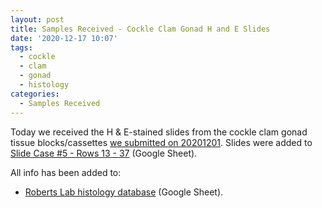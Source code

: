 ```yaml
---
layout: post
title: Samples Received - Cockle Clam Gonad H and E Slides
date: '2020-12-17 10:07'
tags:
  - cockle
  - clam
  - gonad
  - histology
categories:
  - Samples Received
---
```

Today we received the H & E-stained slides from the cockle clam gonad tissue blocks/cassettes [we submitted on 20201201](https://robertslab.github.io/sams-notebook/2020/12/01/Samples-Submitted-Cockle-Clam-Gonad-Histology-Cassettes-for-H-and-E.html). Slides were added to [Slide Case #5 - Rows 13 - 37](http://b.link/srlab-histology-db) (Google Sheet).

All info has been added to:

- [Roberts Lab histology database](http://b.link/srlab-histology-db) (Google Sheet).
